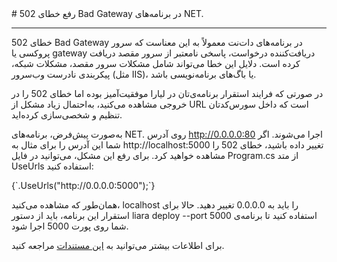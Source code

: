

<Layout>
<Head>
<title>مستندات رفع خطای Bad Gateway (502) در NET. - لیارا</title>
<meta property="og:title" content="مستندات خدمات رایانش ابری لیارا" />
<meta property="og:description" content="مستندات مربوط به رفع خطای Bad Gateway 502 در پلتفرم دات‌نت در لیارا"  />
<meta property="og:image" content="https://files.liara.ir/liara/logos/liara-poster.jpg" />
</Head>
# رفع خطای 502 Bad Gateway در برنامه‌های NET.
<hr className="mb-2" />

خطای 502 Bad Gateway در برنامه‌های دات‌نت معمولاً به این معناست که سرور پروکسی یا gateway دریافت‌کننده
درخواست، پاسخی نامعتبر از سرور مقصد دریافت کرده است. دلایل این خطا می‌تواند شامل مشکلات سرور مقصد، مشکلات شبکه، پیکربندی نادرست وب‌سرور (مثل IIS)، یا باگ‌های برنامه‌نویسی باشد.
<div className="h-2" />

در صورتی که فرایند استقرار برنامه‌ی‌تان در لیارا موفقیت‌آمیز بوده اما خطای 502 را در خروجی مشاهده می‌کنید، به‌احتمال زیاد مشکل از URL است که داخل سورس‌کدتان تنظیم و شخصی‌سازی کرده‌اید.
<div className="h-2" />

به‌صورت پیش‌فرض، برنامه‌های NET. روی آدرس <Important>http://0.0.0.0:80</Important> اجرا می‌شوند. اگر شما این آدرس را برای مثال به <Important>http://localhost:5000</Important> تغییر داده باشید، خطای 502 را مشاهده خواهید کرد.
برای رفع این مشکل، می‌توانید در فایل <Important>Program.cs</Important> از متد <Important>UseUrls</Important> استفاده کنید:

<div className="h-2" />
<div dir='ltr'>
    <Highlight className="dotnet">
      {`.UseUrls("http://0.0.0.0:5000");`}
    </Highlight>
</div>
<div className="h-2" />

همان‌طور که مشاهده می‌کنید، <Important>localhost</Important> را باید به <Important>0.0.0.0</Important> تغییر دهید. حالا برای استقرار این برنامه، باید از دستور <Important>liara deploy --port 5000</Important> استفاده کنید تا برنامه‌ی شما روی پورت 5000 اجرا شود.
<div className="h-2" />

<Alert variant="success">
<p>
برای اطلاعات بیشتر می‌توانید به <a href="https://stackoverflow.com/a/37349873/6390238" className="text-[#2196f3] ">این مستندات</a> مراجعه کنید.
</p>
</Alert>




</Layout>